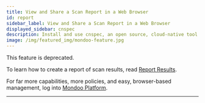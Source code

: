 ```yaml
---
title: View and Share a Scan Report in a Web Browser
id: report
sidebar_label: View and Share a Scan Report in a Web Browser
displayed_sidebar: cnspec
description: Install and use cnspec, an open source, cloud-native tool for securing your full stack
image: /img/featured_img/mondoo-feature.jpg
---
```


This feature is deprecated.

To learn how to create a report of scan results, read [Report Results](/cnspec/results).

For far more capabilities, more policies, and easy, browser-based management, log into [Mondoo Platform](/cnspec/cnspec-platform/).

---
